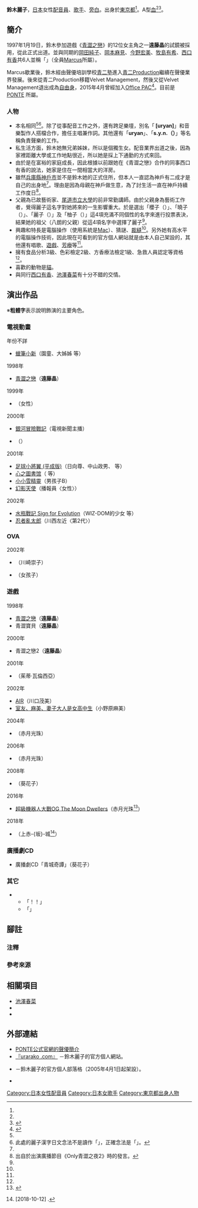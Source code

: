 {{Notability Unreferenced|time=2016-04-30T05:37:27+00:00}}
{{主條目消歧義|本文介紹的是遊戲《青澀之戀》的配音員「'''鈴木麗子'''」，關於資深配音員詳見「[[鈴木黎子|鈴木黎子]]」。}}
{{noteTA|G1=Anime}}
{{配音員
|姓名= 鈴木麗子
|圖片= 
|尺寸= 
|替代= 
|簡介= 
|本名= 同上
|外文名= 
|外文= 
|羅馬拼音= 
|英文名= 
|暱稱= {{lang|ja|うらら}}、{{lang|ja|うらん}}<br />{{lang|ja|うーさん}}、{{lang|ja|うり}} 等
|藝名= 
|國籍= 
|籍貫= 
|出生地= 
|出身地= {{JPN}}[[東京都|東京都]]
|死歿地= 
|出生名= 
|生年= 
|生月= 4
|生日= 28
|歿年= 
|歿月= 
|歿日= 
|血型= A型
|配演語言= 
|教育程度= 
|母校= 
|所屬= [http://ponte.co.jp/ PONTE]
|宗教信仰= 
|配偶= 
|活躍年代= 1997年－
|出道作= 遠藤晶（[[青澀之戀|青澀之戀]]）
|代表作= '''動畫'''<br />日向尊（[[足球小將|足球小將翼 (平成版)]]）<br />川西左近（[[忍者亂太郎|忍者亂太郎]]）<br /><hr />'''遊戲'''<br />遠藤晶（青澀之戀）
|網站= [http://www.urarako.com/ 『urarako .com』] {{ja icon}}
|其他= 
|module= {{japanese|embed=yes|鈴木 麗子|すずき うららこ|Suzuki Urarako}}
}}
'''鈴木麗子'''{{BD||4月28日<ref name="ponte-pac">{{Cite web|url=http://ponte.co.jp/profile/urarako_suzuki/|title=PONTE公式官網的聲優簡介|publisher=PONTE|accessdate=2018-04-30|language=ja|archive-date=2021-05-01|archive-url=https://web.archive.org/web/20210501040558/https://ponte.co.jp/profile/urarako_suzuki/|dead-url=no}}</ref>||}}，[[日本|日本]]女性[[配音員|配音員]]、[[歌手|歌手]]、[[旁白|旁白]]。出身於[[東京都|東京都]]<ref name="ponte-pac" />。A型[[血型|血]]<ref name="ponte-pac" /><ref name="ura-pro">{{Cite web|url=http://www.urarako.com/profile.html|title=【Profile】『urarako .com』|publisher=鈴木麗子的官方個人網站|accessdate=2016-04-30|language=ja|archive-date=2021-04-12|archive-url=https://web.archive.org/web/20210412155439/http://www.urarako.com/profile.html|dead-url=no}}</ref>。

== 簡介 ==
1997年1月19日，鈴木參加遊戲《[[青澀之戀|青澀之戀]]》的12位女主角之一'''遠藤晶'''的試鏡被採用，從此正式出道。並與同期的[[岡田純子|岡田純子]]、[[岡本麻見|岡本麻見]]、[[今野宏美|今野宏美]]、[[牧島有希|牧島有希]]、[[西口有香|西口有香]]共6人並稱「{{link-ja|兔子組|うさぎ組 (センチメンタルグラフティ)}}」（全員[[Marcus|Marcus]]所屬）。

Marcus歇業後，鈴木經由聲優培訓學校[[青二塾|青二塾]]進入[[青二製作|青二Production]]繼續在聲優業界發展。後來從青二Production移籍Velvet Management，然後又從Velvet Management退出成為[[自由職業|自由身]]，2015年4月曾經加入[[Office_PAC|Office PAC]]<ref>{{Cite web|url=http://www.urarako.com/information.html|title=【Information】『urarako .com』|publisher=鈴木麗子的官方個人網站|4=|accessdate=2016-04-30|language=ja|archive-date=2021-04-12|archive-url=https://web.archive.org/web/20210412154505/http://www.urarako.com/information.html|dead-url=no}}</ref>。目前是[http://ponte.co.jp/ PONTE] {{Wayback|url=http://ponte.co.jp/ |date=20210502035403 }}所屬。

=== 人物 ===
{{trivia|time=2018-12-05T14:50:36+00:00}}
* 本名相同<ref name="ura-pro" /><ref group="注">此處的麗子漢字日文念法不是讀作「{{lang|ja|れいこ}}」，正確念法是「{{lang|ja|うららこ}}」。</ref>。除了從事配音工作之外，還有跨足樂壇，別名「'''{{lang|ja|うり}} [uryan]'''」和音樂製作人'''{{lang|ja|[[阿部尚德|へっどほんトーキョー]]}}'''搭檔合作，擔任主唱兼作詞。其他還有「'''uryan'''」、「'''s.y.n.（{{lang|ja|サイン}}）'''」等名稱負責聲樂的工作。
* 私生活方面，鈴木她無兄弟姊妹，所以是個獨生女。配音業界出道之後，因為家裡距離大學或工作地點很近，所以她是採上下通勤的方式來回。
* 由於是在富裕的家庭成長，因此根據以前跟她在《青澀之戀》合作的同事西口有香的說法，她家是住在一間相當大的洋房。
* 雖然[[兵庫縣|兵庫縣]][[神戶市|神戶市]]並不是鈴木她的正式住所，但本人一直認為神戶有二成才是自己的出身地<ref name="ura-pro" />。理由是因為母親在神戶做生意，為了討生活一直在神戶持續工作度日<ref name="sg-radio">出自於出演廣播節目《Only青澀之夜2》時的發言。</ref>。
* 父親為已故藝術家、[[尾道市立大學|尾道市立大學]]的前非常勤講師{{link-ja|鈴木八朗|鈴木八朗}}。由於父親身為藝術工作者，覺得麗子這名字對她將來的一生影響重大。於是選出「櫻子（{{lang|ja|さくらこ}}）」、「曉子（{{lang|ja|あきらこ}}）」、「麗子（{{lang|ja|うららこ}}）」及「柚子（{{lang|ja|ゆず}}）」這4項充滿不同個性的名字來進行投票表決，結果她的祖父（八朗的父親）從這4項名字中選擇了麗子<ref name="sg-radio" />。
* 興趣和特長是電腦操作（使用系統是[[Mac|Mac]]）、猜謎、[[裁縫|裁縫]]<ref name="ponte-pac" />。另外她有高水平的電腦操作技術，因此現在可看到的官方個人網站就是由本人自己架設的，其他還有唱歌、[[遊戲|遊戲]]、[[芳香療法|芳療]]等<ref name="ura-pro" />。
* 擁有食品分析3級、色彩檢定2級、方香療法檢定1級、急救人員認定等資格<ref name="ura-pro" />。
* 喜歡的動物是[[貓|貓]]。
* 與同行[[西口有香|西口有香]]、[[池澤春菜|池澤春菜]]有十分不錯的交情。

== 演出作品 ==
※'''粗體字'''表示說明飾演的主要角色。
=== 電視動畫 ===
; 年份不詳
* [[蠟筆小新|蠟筆小新]]（園童、大姊姊 等）
; 1998年
* [[青澀之戀|青澀之戀]]（'''遠藤晶'''）
; 1999年
* {{link-ja|週刊故事樂園|週刊ストーリーランド}}（女性）
; 2000年
* [[銀河冒險戰記|銀河冒險戰記]]（電視新聞主播）
* {{link-ja|BRIGADOON 瑪琳與梅蘭|BRIGADOON まりんとメラン}}（{{lang|ja|かおり}}）
; 2001年
* [[足球小將|足球小將翼 (平成版)]]（日向尊、中山政男、{{lang|ja|ヒロシ}} 等）
* [[心之圖書馆|心之圖書馆]]（{{lang|ja|カージーズエンジェル}} 等）
* [[小小雪精靈|小小雪精靈]]（男孩子B）
* [[幻影天使|幻影天使]]（播報員〈女性〉）
; 2002年
* [[水瓶戰記|水瓶戰記 Sign for Evolution]]（WIZ-DOM的少女 等）
* [[忍者亂太郎|忍者亂太郎]]（川西左近〈第2代〉）

=== OVA ===
; 2002年
* {{link-ja|高校鐵拳傳|高校鉄拳伝タフ}}（川崎崇子）
* {{link-ja|魔法之星愛美|魔法のスターマジカルエミ|魔法之星愛美 雲光}}（女孩子）

=== 遊戲 ===
; 1998年
* [[青澀之戀|青澀之戀]]（'''遠藤晶'''）
* 青澀寶貝（'''遠藤晶'''）
; 2000年
* 青澀之戀2（'''遠藤晶'''）
; 2001年
* {{link-ja|熱門高爾夫|ゴルフしようよ|熱門高爾夫2}}（茱蒂·瓦倫西亞）
; 2002年
* [[AIR_(遊戲)|AIR]]（川口茂美）
* [[我太太是高中生#遊戲|室友、麻美、妻子大人是女高中生]]（小野原麻美）
; 2004年
* {{link-ja|超級機器人大戰GC|スーパーロボット大戦GC}}（赤月光珠）
; 2006年
* {{link-ja|超級機器人大戰XO|スーパーロボット大戦XO}}（赤月光珠）
; 2008年
* {{link-ja|碧城|アオイシロ}}（葵花子）
; 2016年
* [[超級機器人大戰OG_The_Moon_Dwellers|超級機器人大戰OG The Moon Dwellers]]（赤月光珠<ref>{{Cite web|work=超級機器人大戰OG The Moon Dwellers|2=|title=登場人物|url=http://srwog-md.suparobo.jp/character/character05.php|accessdate=2016-04-30|language=ja|archive-date=2021-04-12|archive-url=https://web.archive.org/web/20210412154515/https://srwog-md.suparobo.jp/character/character05.php|dead-url=no}}</ref>）
; 2018年
* {{link-ja|御城收藏|御城プロジェクト|御城收藏:RE}}（上赤-{坂}-城<ref>{{Twitter status|ShiroPro_STAFF|1049555981015834626|千狐（御城收藏:RE官方）}} [2018-10-12] {{ja icon}}.</ref>）

=== 廣播劇CD ===
* {{link-ja|碧城|アオイシロ}} 廣播劇CD「青城奇譚」（葵花子）

=== 其它 ===
* {{lang|ja|{{link-ja|ミラクルダイエッターMIYUKI|ミラクルダイエッターMIYUKI}}}}
** 「{{lang|ja|戦え}}！{{lang|ja|恋のミラクルダイエッター}}！」
** 「{{lang|ja|恋はミラクルエトセトラ}}」

== 腳註 ==
=== 注釋 ===
{{reflist|group="注"}}

=== 參考來源 ===
{{reflist}}

== 相關項目 ==
* [[池澤春菜|池澤春菜]]
* {{link-ja|鈴木八朗|鈴木八朗}}
* {{link-ja|SG Girls|SGガールズ}}

== 外部連結 ==
* [http://ponte.co.jp/profile/urarako_suzuki/ PONTE公式官網的聲優簡介] {{Wayback|url=http://ponte.co.jp/profile/urarako_suzuki/ |date=20210501040558 }} {{ja icon}}
* [http://www.urarako.com/ 『urarako .com』] {{Wayback|url=http://www.urarako.com/ |date=20210412154445 }} {{ja icon}}－鈴木麗子的官方個人網站。
* {{lang|ja|[http://blog.urarako.com/ 『うりろぐ』]}} {{ja icon}}－鈴木麗子的官方個人部落格（2005年4月1日起架設）。
* {{Twitter|uryan}} {{ja icon}}

{{Normdaten}}
{{DEFAULTSORT:Suzuki Urarako}}
[[Category:日本女性配音員|Category:日本女性配音員]]
[[Category:日本女歌手|Category:日本女歌手]]
[[Category:東京都出身人物|Category:東京都出身人物]]